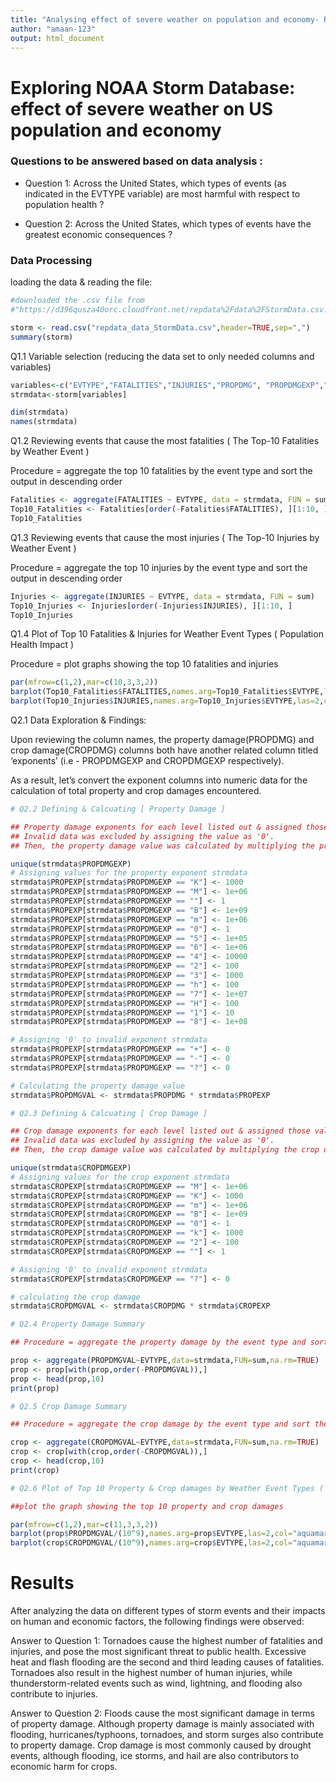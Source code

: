 ```yaml
---
title: "Analysing effect of severe weather on population and economy- RepResearch_Project2"
author: "amaan-123"
output: html_document
---
```


# **Exploring NOAA Storm Database: effect of severe weather on US population and economy**

### **Questions to be answered based on data analysis :**

-   Question 1: Across the United States, which types of events (as indicated in the EVTYPE variable) are most harmful with respect to population health ?

-   Question 2: Across the United States, which types of events have the greatest economic consequences ?

### **Data Processing**

loading the data & reading the file:

```r
#downloaded the .csv file from 
#"https://d396qusza40orc.cloudfront.net/repdata%2Fdata%2FStormData.csv.bz2" link in #my working directory and named it as repdata_data_StormData

storm <- read.csv("repdata_data_StormData.csv",header=TRUE,sep=",")
summary(storm)
```

Q1.1 Variable selection (reducing the data set to only needed columns and variables)

```r
variables<-c("EVTYPE","FATALITIES","INJURIES","PROPDMG", "PROPDMGEXP","CROPDMG","CROPDMGEXP")
strmdata<-storm[variables]

dim(strmdata)
names(strmdata)
```

Q1.2 Reviewing events that cause the most fatalities ( The Top-10 Fatalities by Weather Event )

Procedure = aggregate the top 10 fatalities by the event type and sort the output in descending order

```r
Fatalities <- aggregate(FATALITIES ~ EVTYPE, data = strmdata, FUN = sum)
Top10_Fatalities <- Fatalities[order(-Fatalities$FATALITIES), ][1:10, ] 
Top10_Fatalities
```

Q1.3 Reviewing events that cause the most injuries ( The Top-10 Injuries by Weather Event )

Procedure = aggregate the top 10 injuries by the event type and sort the output in descending order

```r
Injuries <- aggregate(INJURIES ~ EVTYPE, data = strmdata, FUN = sum)
Top10_Injuries <- Injuries[order(-Injuries$INJURIES), ][1:10, ] 
Top10_Injuries 
```

Q1.4 Plot of Top 10 Fatalities & Injuries for Weather Event Types ( Population Health Impact )

Procedure = plot graphs showing the top 10 fatalities and injuries

```r
par(mfrow=c(1,2),mar=c(10,3,3,2))
barplot(Top10_Fatalities$FATALITIES,names.arg=Top10_Fatalities$EVTYPE,las=2,col="magenta",ylab="fatalities",main="Top 10 fatalities")
barplot(Top10_Injuries$INJURIES,names.arg=Top10_Injuries$EVTYPE,las=2,col="magenta",ylab="injuries",main="Top 10 Injuries")
```

Q2.1 Data Exploration & Findings:

Upon reviewing the column names, the property damage(PROPDMG) and crop damage(CROPDMG) columns both have another related column titled 'exponents' (i.e - PROPDMGEXP and CROPDMGEXP respectively).

As a result, let's convert the exponent columns into numeric data for the calculation of total property and crop damages encountered.

```r
# Q2.2 Defining & Calcuating [ Property Damage ]

## Property damage exponents for each level listed out & assigned those values for the property exponent data. 
## Invalid data was excluded by assigning the value as '0'. 
## Then, the property damage value was calculated by multiplying the property damage and property exponent value.

unique(strmdata$PROPDMGEXP)
# Assigning values for the property exponent strmdata 
strmdata$PROPEXP[strmdata$PROPDMGEXP == "K"] <- 1000
strmdata$PROPEXP[strmdata$PROPDMGEXP == "M"] <- 1e+06
strmdata$PROPEXP[strmdata$PROPDMGEXP == ""] <- 1
strmdata$PROPEXP[strmdata$PROPDMGEXP == "B"] <- 1e+09
strmdata$PROPEXP[strmdata$PROPDMGEXP == "m"] <- 1e+06
strmdata$PROPEXP[strmdata$PROPDMGEXP == "0"] <- 1
strmdata$PROPEXP[strmdata$PROPDMGEXP == "5"] <- 1e+05
strmdata$PROPEXP[strmdata$PROPDMGEXP == "6"] <- 1e+06
strmdata$PROPEXP[strmdata$PROPDMGEXP == "4"] <- 10000
strmdata$PROPEXP[strmdata$PROPDMGEXP == "2"] <- 100
strmdata$PROPEXP[strmdata$PROPDMGEXP == "3"] <- 1000
strmdata$PROPEXP[strmdata$PROPDMGEXP == "h"] <- 100
strmdata$PROPEXP[strmdata$PROPDMGEXP == "7"] <- 1e+07
strmdata$PROPEXP[strmdata$PROPDMGEXP == "H"] <- 100
strmdata$PROPEXP[strmdata$PROPDMGEXP == "1"] <- 10
strmdata$PROPEXP[strmdata$PROPDMGEXP == "8"] <- 1e+08

# Assigning '0' to invalid exponent strmdata
strmdata$PROPEXP[strmdata$PROPDMGEXP == "+"] <- 0
strmdata$PROPEXP[strmdata$PROPDMGEXP == "-"] <- 0
strmdata$PROPEXP[strmdata$PROPDMGEXP == "?"] <- 0

# Calculating the property damage value
strmdata$PROPDMGVAL <- strmdata$PROPDMG * strmdata$PROPEXP


```

```r
# Q2.3 Defining & Calcuating [ Crop Damage ]

## Crop damage exponents for each level listed out & assigned those values for the crop exponent data. 
## Invalid data was excluded by assigning the value as '0'. 
## Then, the crop damage value was calculated by multiplying the crop damage and crop exponent value.

unique(strmdata$CROPDMGEXP)
# Assigning values for the crop exponent strmdata 
strmdata$CROPEXP[strmdata$CROPDMGEXP == "M"] <- 1e+06
strmdata$CROPEXP[strmdata$CROPDMGEXP == "K"] <- 1000
strmdata$CROPEXP[strmdata$CROPDMGEXP == "m"] <- 1e+06
strmdata$CROPEXP[strmdata$CROPDMGEXP == "B"] <- 1e+09
strmdata$CROPEXP[strmdata$CROPDMGEXP == "0"] <- 1
strmdata$CROPEXP[strmdata$CROPDMGEXP == "k"] <- 1000
strmdata$CROPEXP[strmdata$CROPDMGEXP == "2"] <- 100
strmdata$CROPEXP[strmdata$CROPDMGEXP == ""] <- 1

# Assigning '0' to invalid exponent strmdata
strmdata$CROPEXP[strmdata$CROPDMGEXP == "?"] <- 0

# calculating the crop damage 
strmdata$CROPDMGVAL <- strmdata$CROPDMG * strmdata$CROPEXP
```

```r
# Q2.4 Property Damage Summary

## Procedure = aggregate the property damage by the event type and sort the output it in descending order

prop <- aggregate(PROPDMGVAL~EVTYPE,data=strmdata,FUN=sum,na.rm=TRUE)
prop <- prop[with(prop,order(-PROPDMGVAL)),]
prop <- head(prop,10)
print(prop)
```

```r
# Q2.5 Crop Damage Summary

## Procedure = aggregate the crop damage by the event type and sort the output it in descending order

crop <- aggregate(CROPDMGVAL~EVTYPE,data=strmdata,FUN=sum,na.rm=TRUE)
crop <- crop[with(crop,order(-CROPDMGVAL)),]
crop <- head(crop,10)
print(crop)
```

```r
# Q2.6 Plot of Top 10 Property & Crop damages by Weather Event Types ( Economic Consequences )

##plot the graph showing the top 10 property and crop damages

par(mfrow=c(1,2),mar=c(11,3,3,2))
barplot(prop$PROPDMGVAL/(10^9),names.arg=prop$EVTYPE,las=2,col="aquamarine",ylab="Prop.damage(billions)",main="Top10 Prop.Damages")
barplot(crop$CROPDMGVAL/(10^9),names.arg=crop$EVTYPE,las=2,col="aquamarine",ylab="Crop damage(billions)",main="Top10 Crop.Damages")
```

# **Results**

After analyzing the data on different types of storm events and their impacts on human and economic factors, the following findings were observed:

Answer to Question 1: Tornadoes cause the highest number of fatalities and injuries, and pose the most significant threat to public health. Excessive heat and flash flooding are the second and third leading causes of fatalities. Tornadoes also result in the highest number of human injuries, while thunderstorm-related events such as wind, lightning, and flooding also contribute to injuries.

Answer to Question 2: Floods cause the most significant damage in terms of property damage. Although property damage is mainly associated with flooding, hurricanes/typhoons, tornadoes, and storm surges also contribute to property damage. Crop damage is most commonly caused by drought events, although flooding, ice storms, and hail are also contributors to economic harm for crops.
